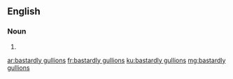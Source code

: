 ==English==

===Noun===
{{head|en|plural}}

# {{plural of|bastardly gullion|lang=en}}

[[ar:bastardly gullions]]
[[fr:bastardly gullions]]
[[ku:bastardly gullions]]
[[mg:bastardly gullions]]